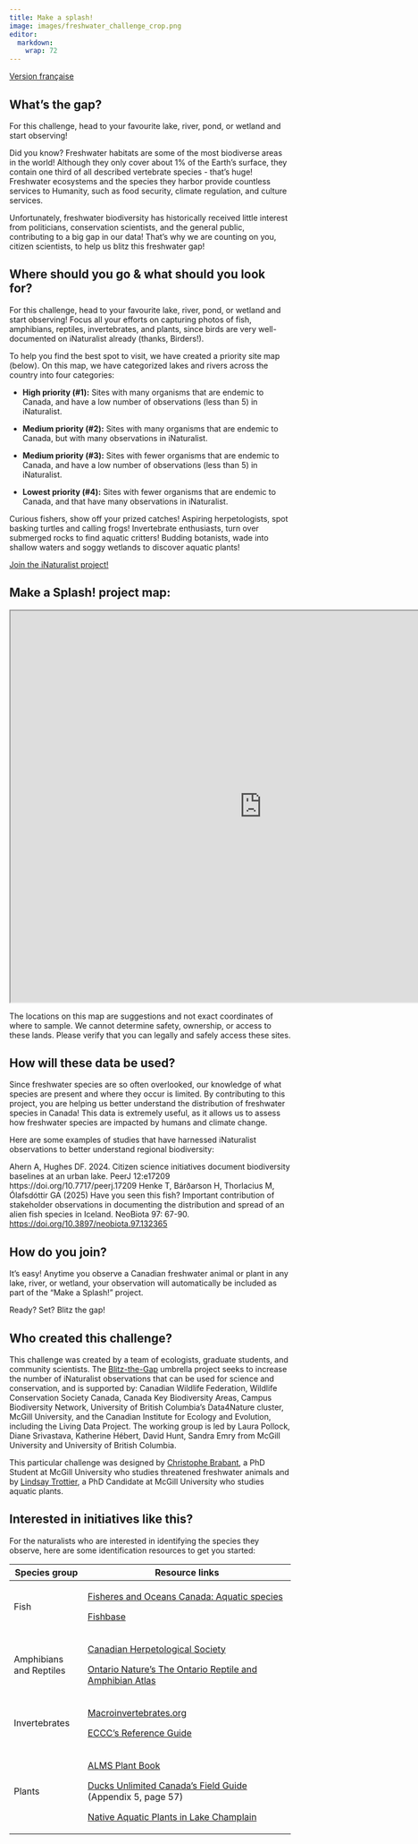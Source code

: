 ```yaml
---
title: Make a splash!
image: images/freshwater_challenge_crop.png
editor: 
  markdown: 
    wrap: 72
---
```


[Version française](https://pollocklab.github.io/blitz-the-gap/challenges-fr/freshwater-challenge-template.html){.btn .btn-secondary .btn role="button"}

## What's the gap?

For this challenge, head to your favourite lake, river, pond, or wetland
and start observing!

Did you know? Freshwater habitats are some of the most biodiverse areas in the world!
Although they only cover about 1% of the Earth’s surface, they contain
one third of all described vertebrate species - that’s huge! Freshwater
ecosystems and the species they harbor provide countless services to
Humanity, such as food security, climate regulation, and culture
services.

Unfortunately, freshwater biodiversity has historically received little
interest from politicians, conservation scientists, and the general
public, contributing to a big gap in our data! That’s why we are
counting on you, citizen scientists, to help us blitz this freshwater
gap!

## Where should you go & what should you look for?

For this challenge, head to your favourite lake, river, pond, or wetland
and start observing! Focus all your efforts on capturing photos of fish,
amphibians, reptiles, invertebrates, and plants, since birds are very
well-documented on iNaturalist already (thanks, Birders!).

To help you find the best spot to visit, we have created a priority site
map (below). On this map, we have categorized lakes and rivers across
the country into four categories:

-   **High priority (#1):** Sites with many organisms that are endemic
    to Canada, and have a low number of observations (less than 5) in
    iNaturalist.

-   **Medium priority (#2):** Sites with many organisms that are endemic
    to Canada, but with many observations in iNaturalist.

-   **Medium priority (#3):** Sites with fewer organisms that are
    endemic to Canada, and have a low number of observations (less
    than 5) in iNaturalist.

-   **Lowest priority (#4):** Sites with fewer organisms that are
    endemic to Canada, and that have many observations in iNaturalist.

Curious fishers, show off your prized catches! Aspiring herpetologists,
spot basking turtles and calling frogs! Invertebrate enthusiasts, turn
over submerged rocks to find aquatic critters! Budding botanists, wade
into shallow waters and soggy wetlands to discover aquatic plants!

[Join the iNaturalist
project!](https://inaturalist.ca/projects/blitz-the-gap-make-a-splash){.btn
.btn-primary .btn role="button"}

## Make a Splash! project map:

```{=html}
<iframe width="900" height="700" src="https://pollocklab.github.io/blitzthegap-freshwater/challenge_freshwater_map.html" title="Make a Splash!" data-external="1"></iframe>
```

::: callout-warning
The locations on this map are suggestions and not exact coordinates of
where to sample. We cannot determine safety, ownership, or access to
these lands. Please verify that you can legally and safely access these
sites.
:::

## **How will these data be used?**

Since freshwater species are so often overlooked, our knowledge of what
species are present and where they occur is limited. By contributing to
this project, you are helping us better understand the distribution of
freshwater species in Canada! This data is extremely useful, as it
allows us to assess how freshwater species are impacted by humans and
climate change.

Here are some examples of studies that have harnessed iNaturalist
observations to better understand regional biodiversity:

Ahern A, Hughes DF. 2024. Citizen science initiatives document
biodiversity baselines at an urban lake. PeerJ 12:e17209
https://doi.org/10.7717/peerj.17209 Henke T, Bárðarson H, Thorlacius M,
Ólafsdóttir GA (2025) Have you seen this fish? Important contribution of
stakeholder observations in documenting the distribution and spread of
an alien fish species in Iceland. NeoBiota 97: 67-90.
<https://doi.org/10.3897/neobiota.97.132365>

## **How do you join?**

It’s easy! Anytime you observe a Canadian freshwater animal or plant in
any lake, river, or wetland, your observation will automatically be
included as part of the “Make a Splash!” project.

Ready? Set? Blitz the gap!

## **Who created this challenge?**

This challenge was created by a team of ecologists, graduate students,
and community scientists. The [Blitz-the-Gap](https://blitzthegap.org/)
umbrella project seeks to increase the number of iNaturalist
observations that can be used for science and conservation, and is
supported by: Canadian Wildlife Federation, Wildlife Conservation
Society Canada, Canada Key Biodiversity Areas, Campus Biodiversity
Network, University of British Columbia’s Data4Nature cluster, McGill
University, and the Canadian Institute for Ecology and Evolution,
including the Living Data Project. The working group is led by Laura
Pollock, Diane Srivastava, Katherine Hébert, David Hunt, Sandra Emry
from McGill University and University of British Columbia.

This particular challenge was designed by [Christophe
Brabant](https://qcbs.ca/student-member/?student=3460), a PhD Student at
McGill University who studies threatened freshwater animals and by
[Lindsay
Trottier](https://www.researchgate.net/profile/Lindsay-Trottier-2), a
PhD Candidate at McGill University who studies aquatic plants.

## **Interested in initiatives like this?**

For the naturalists who are interested in identifying the species they
observe, here are some identification resources to get you started:

+----------------------------+------------------------------------------------------------------------------+
| Species group              | Resource links                                                               |
+============================+==============================================================================+
| Fish                       | [Fisheres and Oceans Canada: Aquatic                                         |
|                            | species](https://www.dfo-mpo.gc.ca/species-especes/identify-eng.html)        |
|                            |                                                                              |
|                            | [Fishbase](https://fishbase.se/keys/description.php?keycode=97)              |
+----------------------------+------------------------------------------------------------------------------+
| Amphibians and Reptiles    | [Canadian Herpetological Society](https://canadianherpetology.ca/species/)   |
|                            |                                                                              |
|                            | [Ontario Nature's The Ontario Reptile and Amphibian                          |
|                            | Atlas](h                                                                     |
|                            | ttps://catalog.ontarionature.org/ontario-reptile-and-amphibian-atlas/page/1) |
+----------------------------+------------------------------------------------------------------------------+
| Invertebrates              | [Macroinvertebrates.org](https://www.macroinvertebrates.org/key)             |
|                            |                                                                              |
|                            | [ECCC's Reference                                                            |
|                            | Guide](https://www.canada.ca/content/dam/ecc                                 |
|                            | c/documents/pdf/science-technology/cabin/050_TaxonomicGroupsRefGuide_EN.pdf) |
+----------------------------+------------------------------------------------------------------------------+
| Plants                     | [ALMS Plant                                                                  |
|                            | Book](https://alms.ca/wp-content/uploads/2020/07/ALMS-Plant-Book-2020.pdf)   |
|                            |                                                                              |
|                            | [Ducks Unlimited Canada's Field                                              |
|                            | Guide](https://www.ducks.ca/assets/2014/12/field-guide-low-res.pdf)          |
|                            | (Appendix 5, page 57)                                                        |
|                            |                                                                              |
|                            | [Native Aquatic Plants in Lake                                               |
|                            | Champlain](https                                                             |
|                            | ://www.lakechamplaincommittee.org/fileadmin/files/Photo%20Archive/Learn/Nati |
|                            | ve_Aquatic_Plants_files/LCC_Native_Aquatic_Plant_ID_Cards_-_Web_Version.pdf) |
+----------------------------+------------------------------------------------------------------------------+
